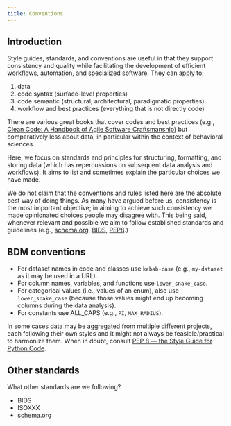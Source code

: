 ```yaml
---
title: Conventions
---
```


## Introduction

Style guides, standards, and conventions are useful in that they support consistency and quality while facilitating the development of efficient workflows, automation, and specialized software. They can apply to:

1.  data
2.  code syntax (surface-level properties)
3.  code semantic (structural, architectural, paradigmatic properties)
4.  workflow and best practices (everything that is not directly code)

There are various great books that cover codes and best practices (e.g., [Clean Code: A Handbook of Agile Software Craftsmanship](https://www.goodreads.com/book/show/3735293-clean-code)) but comparatively less about data, in particular within the context of behavioral sciences.

Here, we focus on standards and principles for structuring, formatting, and storing data (which has repercussions on subsequent data analysis and workflows). It aims to list and sometimes explain the particular choices we have made.

We do not claim that the conventions and rules listed here are the absolute best way of doing things. As many have argued before us, consistency is the most important objective; in aiming to achieve such consistency we made opinionated choices people may disagree with. This being said, whenever relevant and possible we aim to follow  established standards and guidelines (e.g., [schema.org](https://schema.org/), [BIDS](https://bids-specification.readthedocs.io/en/stable/02-common-principles.html), [PEP8](https://pep8.org/).)

## BDM conventions

- For dataset names in code and classes use `kebab-case` (e.g., `my-dataset` as it may be used in a URL).
- For column names, variables, and functions use `lower_snake_case`.
- For categorical values (i.e., values of an enum), also use `lower_snake_case` (because those values might end up becoming columns during the data analysis).
- For constants use ALL_CAPS (e.g., `PI`, `MAX_RADIUS`).

:::{.callout-tip appearance="simple"}
In some cases data may be aggregated from multiple different projects, each following their own styles and it might not always be feasible/practical to harmonize them. When in doubt, consult [PEP 8 — the Style Guide for Python Code
](https://pep8.org/).
:::

## Other standards

What other standards are we following?

 - BIDS
 - ISOXXX
 - schema.org
